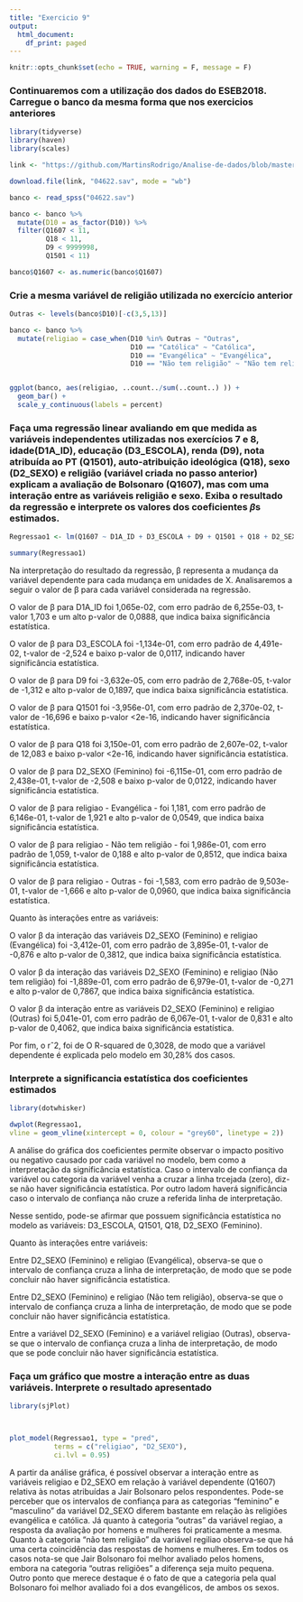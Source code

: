```yaml
---
title: "Exercicio 9"
output:
  html_document:
    df_print: paged
---
```


```r
knitr::opts_chunk$set(echo = TRUE, warning = F, message = F)
```

### Continuaremos com a utilização dos dados do ESEB2018. Carregue o banco da mesma forma que nos exercicios anteriores

```r
library(tidyverse)
library(haven)
library(scales)

link <- "https://github.com/MartinsRodrigo/Analise-de-dados/blob/master/04622.sav?raw=true"

download.file(link, "04622.sav", mode = "wb")

banco <- read_spss("04622.sav") 

banco <- banco %>%
  mutate(D10 = as_factor(D10)) %>%
  filter(Q1607 < 11, 
         Q18 < 11,
         D9 < 9999998,
         Q1501 < 11)

banco$Q1607 <- as.numeric(banco$Q1607)

```

### Crie a mesma variável de religião utilizada no exercício anterior

```r
Outras <- levels(banco$D10)[-c(3,5,13)]

banco <- banco %>%
  mutate(religiao = case_when(D10 %in% Outras ~ "Outras",
                              D10 == "Católica" ~ "Católica",
                              D10 == "Evangélica" ~ "Evangélica",
                              D10 == "Não tem religião" ~ "Não tem religião"))


ggplot(banco, aes(religiao, ..count../sum(..count..) )) +
  geom_bar() +
  scale_y_continuous(labels = percent)
```

### Faça uma regressão linear avaliando em que medida as variáveis independentes utilizadas nos exercícios 7 e 8, idade(D1A_ID), educação (D3_ESCOLA), renda (D9), nota atribuída ao PT (Q1501), auto-atribuição ideológica (Q18), sexo (D2_SEXO) e religião (variável criada no passo anterior) explicam a avaliação de Bolsonaro (Q1607), mas com uma interação entre as variáveis religião e sexo. Exiba o resultado da regressão e interprete os valores dos coeficientes $\beta$s estimados.

```r

Regressao1 <- lm(Q1607 ~ D1A_ID + D3_ESCOLA + D9 + Q1501 + Q18 + D2_SEXO + religiao + religiao * D2_SEXO, data = banco)

summary(Regressao1)
```

Na interpretação do resultado da regressão, β representa a mudança da variável dependente para cada mudança em unidades de X. Analisaremos a seguir o valor de β para cada variável considerada na regressão.


O valor de β para D1A_ID foi 1,065e-02, com erro padrão de 6,255e-03, t-valor 1,703 e um alto p-valor de 0,0888, que indica baixa significância estatística.

O valor de β para D3_ESCOLA foi -1,134e-01, com erro padrão de 4,491e-02, t-valor de -2,524 e baixo p-valor de 0,0117, indicando haver significância estatística.

O valor de β para D9 foi -3,632e-05, com erro padrão de 2,768e-05, t-valor de -1,312 e alto p-valor de 0,1897, que indica baixa significância estatística. 

O valor de β para Q1501 foi -3,956e-01, com erro padrão de 2,370e-02, t-valor de -16,696 e baixo p-valor <2e-16, indicando haver significância estatística.

O valor de β para Q18 foi 3,150e-01, com erro padrão de 2,607e-02, t-valor de 12,083 e baixo p-valor <2e-16, indicando haver significância estatística.

O valor de β para D2_SEXO (Feminino) foi -6,115e-01, com erro padrão de 2,438e-01, t-valor de -2,508 e baixo p-valor de 0,0122, indicando haver significância estatística.

O valor de β para religiao - Evangélica - foi 1,181, com erro padrão de 6,146e-01, t-valor de 1,921 e alto p-valor de 0,0549, que indica baixa significância estatística.

O valor de β para religiao - Não tem religião - foi 1,986e-01, com erro padrão de 1,059, t-valor de 0,188 e alto p-valor de 0,8512, que indica baixa significância estatística.

O valor de β para religiao - Outras - foi -1,583, com erro padrão de 9,503e-01, t-valor de -1,666 e alto p-valor de 0,0960, que indica baixa significância estatística.


Quanto às interações entre as variáveis:

O valor β da interação das variáveis D2_SEXO (Feminino) e religiao (Evangélica) foi -3,412e-01, com erro padrão de 3,895e-01, t-valor de -0,876 e alto p-valor de 0,3812, que indica baixa significância estatística.

O valor β da interação das variáveis D2_SEXO (Feminino) e religiao (Não tem religião) foi -1,889e-01, com erro padrão de 6,979e-01, t-valor de -0,271 e alto p-valor de 0,7867, que indica baixa significância estatística.

O valor β da interação entre as variáveis D2_SEXO (Feminino) e religiao (Outras) foi 5,041e-01, com erro padrão de 6,067e-01, t-valor de 0,831 e alto p-valor de 0,4062, que indica baixa significância estatística.

Por fim, o rˆ2, foi de O R-squared de 0,3028, de modo que a variável dependente é explicada pelo modelo em 30,28% dos casos.



### Interprete a significancia estatística dos coeficientes estimados

```r
library(dotwhisker)

dwplot(Regressao1,
vline = geom_vline(xintercept = 0, colour = "grey60", linetype = 2))
```


A análise do gráfica dos coeficientes permite observar o impacto positivo ou negativo causado por cada variável no modelo, bem como a interpretação da significância estatística. Caso o intervalo de confiança da variável ou categoria da variável venha a cruzar a linha trcejada (zero), diz-se não haver significância estatística. Por outro ladom haverá significância caso o intervalo de confiança não cruze a referida linha de interpretação.

Nesse sentido, pode-se afirmar que possuem significância estatística no modelo as variáveis: D3_ESCOLA, Q1501, Q18, D2_SEXO (Feminino).

Quanto às interações entre variáveis: 


Entre D2_SEXO (Feminino) e religiao (Evangélica), observa-se que o intervalo de confiança cruza a linha de interpretação, de modo que se pode concluir não haver significância estatística.

Entre D2_SEXO (Feminino) e  religiao (Não tem religião), observa-se que o intervalo de confiança cruza a linha de interpretação, de modo que se pode concluir não haver significância estatística.

Entre a variável D2_SEXO (Feminino) e a variável religiao (Outras),  observa-se que o intervalo de confiança cruza a linha de interpretação, de modo que se pode concluir não haver significância estatística.



### Faça um gráfico que mostre a interação entre as duas variáveis. Interprete o resultado apresentado

```r

library(sjPlot)



plot_model(Regressao1, type = "pred", 
           terms = c("religiao", "D2_SEXO"), 
           ci.lvl = 0.95)

```

A partir da análise gráfica, é possível observar a interação entre as variáveis religiao e D2_SEXO em relação à variável dependente (Q1607) relativa às notas atribuídas a Jair Bolsonaro pelos respondentes.
Pode-se perceber que os intervalos de confiança para as categorias "feminino" e "masculino" da variável D2_SEXO diferem bastante em relação às religiões evangélica e católica. Já quanto à categoria "outras" da variável regiao, a resposta da avaliação por homens e mulheres foi praticamente a mesma. Quanto à categoria "não tem religião" da variável regiliao observa-se que há uma certa coincidência das respostas de homens e mulheres. Em todos os casos nota-se que Jair Bolsonaro foi melhor avaliado pelos homens, embora na categoria "outras religiões" a diferença seja muito pequena. Outro ponto que merece destaque é o fato de que a categoria pela qual Bolsonaro foi melhor avaliado foi a dos evangélicos, de ambos os sexos.


